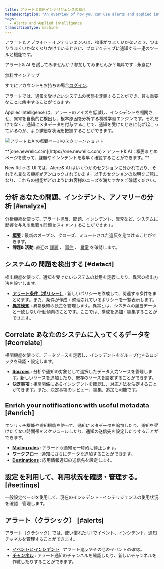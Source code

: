 ```yaml
---
title: アラートと応用インテリジェンスの紹介
metaDescription: "An overview of how you can use alerts and applied intelligence to monitor your systems and be notified when things go wrong, and when they're starting to go wrong."
tags:
  - Alerts and Applied Intelligence
translationType: machine
---
```


アラートとアプライド・インテリジェンスは、物事がうまくいかないとき、つまりうまくいかなくなりかけているときに、プロアクティブに通知する一連のツールと機能です。

アラート& AI を試してみませんか？参加してみませんか？無料です...永遠に!

<ButtonGroup>
  <ButtonLink role="button" to="https://newrelic.com/signup" variant="primary">
    無料サインアップ
  </ButtonLink>
</ButtonGroup>

すでにアカウントをお持ちの場合[ログイン](http://one.newrelic.com/)。

アラートでは、通知を受けたいシステムの状態を定義することができ、最も重要なことに集中することができます。

Applied Intelligence は、アラートのノイズを低減し、インシデントを相関させ、異常を自動的に検出し、根本原因を分析する機械学習エンジンです。それだけでなく、通知にメタデータを付与することで、通知を受けたときに何が起こっているのか、より詳細な状況を把握することができます。

![アラートとAIの概要ページのスクリーンショット](src/images/alerts-ai-summary.png 'アラートとアプライド・インテリジェンスの概要ページ')

<figcaption>
  **[one.newrelic.com](https://one.newrelic.com) > アラート&
  AI：概要まとめページを使って、課題やインシデントを素早く確認することができます。**
</figcaption>

New Relic の UI では、Alerts& AI はいくつかのセクションに分かれており、それぞれ異なる機能がアンロックされています。以下のセクションの説明をご覧になり、これらの機能がどのようにお客様のニーズを満たすかをご確認ください。

## **分析** あなたの問題、インシデント、アノマリーの分析 [#analyze]

分析機能を使って、アラート違反、問題、インシデント、異常など、システムに影響を与える重要な問題をスキャンすることができます。

- **[概要](/docs/alerts-applied-intelligence/new-relic-alerts/get-started/alerts-ai-overview-page)** : 最新のオープン、クローズ、ミュートされた違反を見つけることができます。
- **課題& 活動**: 直近の [課題](/docs/alerts-applied-intelligence/new-relic-alerts/get-started/alerts-ai-overview-page/#issues) 、 [事件](/docs/alerts-applied-intelligence/new-relic-alerts/get-started/alerts-ai-overview-page/#incidents) 、 [異常](/docs/alerts-applied-intelligence/new-relic-alerts/get-started/alerts-ai-overview-page/#anomalies) を確認します。

## **システムの** 問題を検出する [#detect]

検出機能を使って、通知を受けたいシステムの状態を定義したり、異常の検出方法を設定します。

- **[アラート条件（ポリシー）](/docs/alerts-applied-intelligence/new-relic-alerts/alert-policies/create-edit-or-find-alert-policy/)** : 新しいポリシーを作成して、関連する条件をまとめます。また、条件が作成・整理されているポリシーを一覧表示します。
- **[異常検知](/docs/alerts-applied-intelligence/applied-intelligence/proactive-detection/expanded-anomaly-detection/)** : 異常検知の設定を管理します。異常とは、システムの履歴データと一致しない行動傾向のことです。ここでは、構成を追加・編集することができます。

## **Correlate** あなたのシステムに入ってくるデータを [#correlate]

相関機能を使って、データソースを定義し、インシデントをグループ化するロジックを確認・設定します。

- **[Sources](/docs/alerts-applied-intelligence/applied-intelligence/incident-intelligence/get-started-incident-intelligence/#1-configure-sources)** : 分析や通知の対象として選択したデータ入力ソースを管理します。新しいソースを追加したり、既存のソースを設定することができます。
- **[決定事項](/docs/alerts-applied-intelligence/applied-intelligence/incident-intelligence/change-applied-intelligence-correlation-logic-decisions/)** : 相関関係にあるインシデントを確認し、対応方法を決定することができます。また、決定事項のレビュー、編集、追加も可能です。

## **Enrich** your **notifications** with useful metadata [#enrich]

エンリッチ機能や通知機能を使って、通知にメタデータを追加したり、通知を受けたくない時間帯をスケジュールしたり、通知の送信先を設定したりすることができます。

- **[Muting rules](/docs/alerts-applied-intelligence/new-relic-alerts/alert-notifications/muting-rules-suppress-notifications/)** : アラートの通知を一時的に停止します。
- **[ワークフロー](/docs/alerts-applied-intelligence/applied-intelligence/incident-workflows/incident-workflows/)** : 通知にさらにデータを追加することができます。
- **[Destinations](/docs/alerts-applied-intelligence/applied-intelligence/incident-intelligence/get-started-incident-intelligence/#2-configure-destinations)** : 応用情報通知の送信先を設定します。

## **設定** を利用して、利用状況を確認・管理する。 [#settings]

一般設定ページを使用して、現在のインシデント・インテリジェンスの使用状況を確認・管理します。

## **アラート（クラシック）** [#alerts]

アラート（クラシック）では、使い慣れた UI でイベント、インシデント、通知チャネルを管理することができます。

- **[イベントとインシデント](/docs/alerts-applied-intelligence/new-relic-alerts/alert-incidents/view-violation-event-details-incidents/)** : アラート違反やその他のイベントの確認。
- **[チャンネル](/docs/alerts-applied-intelligence/new-relic-alerts/alert-notifications/notification-channels-control-where-send-alerts/)** : アラート通知のチャンネルを確認したり、新しいチャンネルを作成したりすることができます。
